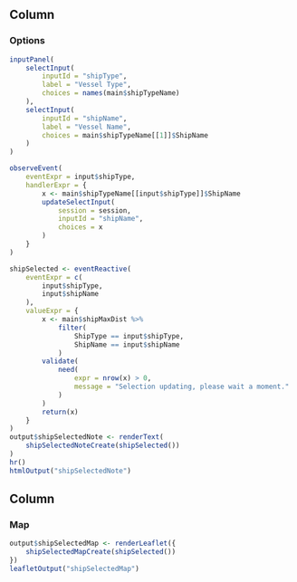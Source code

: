 Column {data-width=205}
----------

### Options

```r
inputPanel(
    selectInput(
        inputId = "shipType",
        label = "Vessel Type",
        choices = names(main$shipTypeName)
    ),
    selectInput(
        inputId = "shipName",
        label = "Vessel Name",
        choices = main$shipTypeName[[1]]$ShipName
    )
)
```

```r
observeEvent(
    eventExpr = input$shipType,
    handlerExpr = {
        x <- main$shipTypeName[[input$shipType]]$ShipName
        updateSelectInput(
            session = session,
            inputId = "shipName",
            choices = x
        )
    }
)
```

```r
shipSelected <- eventReactive(
    eventExpr = c(
        input$shipType,
        input$shipName
    ),
    valueExpr = {
        x <- main$shipMaxDist %>%
            filter(
                ShipType == input$shipType,
                ShipName == input$shipName
            )
        validate(
            need(
                expr = nrow(x) > 0,
                message = "Selection updating, please wait a moment."
            )
        )
        return(x)
    }
)
output$shipSelectedNote <- renderText(
    shipSelectedNoteCreate(shipSelected())
)
hr()
htmlOutput("shipSelectedNote")
```

Column {data-width=795}
----------

### Map

```r
output$shipSelectedMap <- renderLeaflet({
    shipSelectedMapCreate(shipSelected())
})
leafletOutput("shipSelectedMap")
```
